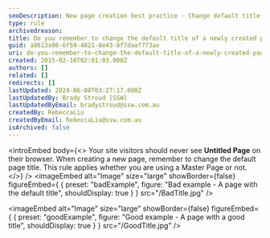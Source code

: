 ```yaml
---
seoDescription: New page creation best practice - Change default title to a meaningful one, enhancing user experience and search engine optimization.
type: rule
archivedreason:
title: Do you remember to change the default title of a newly created page?
guid: a8613a98-6f59-4821-8e43-8f7daaf773ae
uri: do-you-remember-to-change-the-default-title-of-a-newly-created-page
created: 2015-02-16T02:01:03.000Z
authors: []
related: []
redirects: []
lastUpdated: 2024-06-08T03:27:17.000Z
lastUpdatedBy: Brady Stroud [SSW]
lastUpdatedByEmail: bradystroud@ssw.com.au
createdBy: RebeccaLiu
createdByEmail: RebeccaLiu@ssw.com.au
isArchived: false
---
```


<introEmbed
  body={<>
Your site visitors should never see **Untitled Page** on their browser. When creating a new page, remember to change the default page title. This rule applies whether you are using a Master Page or not.
  </>}
/>
<imageEmbed
  alt="Image"
  size="large"
  showBorder={false}
  figureEmbed={ {
    preset: "badExample",
    figure: "Bad example - A page with the default title",
    shouldDisplay: true
  } }
  src="/BadTitle.jpg"
/>

<imageEmbed
  alt="Image"
  size="large"
  showBorder={false}
  figureEmbed={ {
    preset: "goodExample",
    figure: "Good example - A page with a good title",
    shouldDisplay: true
  } }
  src="/GoodTitle.jpg"
/>
